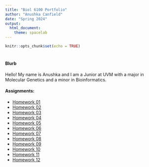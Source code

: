 ```yaml
---
title: "Biol 6100 Portfolio"
author: "Anushka Canfield"
date: "Spring 2024"
output: 
  html_document: 
    theme: spacelab
---
```


```r
knitr::opts_chunk$set(echo = TRUE)
```
#

#### **Blurb**

Hello! My name is Anushka and I am a Junior at UVM with a major in Molecular Genetics and a minor in Bioinformatics.


#### **Assignments:**
- [Homework 01]()
- [Homework 02](homework_02.html)
- [Homework 03](homework_03.html)
- [Homework 04](homework_04.html)
- [Homework 05](homework_5.html)
- [Homework 06](homework_06.html)
- [Homework 07](homework_7.html)
- [Homework 08](homework_8.html)
- [Homework 09](homework_09.html)
- [Homework 10](homework_10.html)
- [Homework 11](homeowork_11.rmd)
- [Homework 12](homework_12.html)






